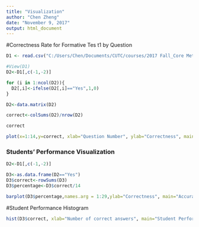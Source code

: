 ```yaml
---
title: "Visualization"
author: "Chen Zheng"
date: "November 9, 2017"
output: html_document
---
```

#Correctness Rate for Formative Tes t1 by Question
```r
D1 <- read.csv("C:/Users/Chen/Documents/CUTC/courses/2017 Fall_Core Methods of Educational Data Mining/1107Visualization/formative-test1/formative1-results-DI.csv")

#View(D1)
D2<-D1[,c(-1,-2)]

for (i in 1:ncol(D2)){
  D2[,i]<-ifelse(D2[,i]=="Yes",1,0)
}

D2<-data.matrix(D2)

correct<-colSums(D2)/nrow(D2)

correct

plot(x=1:14,y=correct, xlab="Question Number", ylab="Correctness", main="Correctness Rate for Formative Test 1 by Question", pch=16, type="b")

```
### Students' Performance Visualization
```r
D2<-D1[,c(-1,-2)]

D3<-as.data.frame(D2=="Yes")
D3$correct<-rowSums(D3)
D3$percentage<-D3$correct/14

barplot(D3$percentage,names.arg = 1:29,ylab="Correctness", main="Accuracy for Students' Performance in Formative Test 1 by Student")
```

#Student Performance Histogram
```r
hist(D3$correct, xlab="Number of correct answers", main="Student Performance")
```

